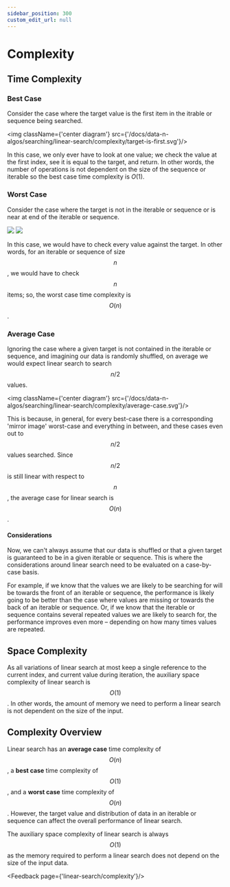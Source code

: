 ```yaml
---
sidebar_position: 300
custom_edit_url: null
---
```



# Complexity
## Time Complexity
### Best Case
Consider the case where the target value is the first item in the itrable or sequence being searched.

<img className={'center diagram'} src={'/docs/data-n-algos/searching/linear-search/complexity/target-is-first.svg'}/>

In this case, we only ever have to look at one value; we check the value at the first index, see it is equal to the target, and return.
In other words, the number of operations is not dependent on the size of the sequence or iterable so the best case time complexity is $O(1)$.



### Worst Case
Consider the case where the target is not in the iterable or sequence or is near at end of the iterable or sequence.

<div className={'multi'}>
    <img className={'diagram'} src={'/docs/data-n-algos/searching/linear-search/complexity/target-not-found.svg'}/>
    <img className={'diagram'} src={'/docs/data-n-algos/searching/linear-search/complexity/target-is-last.svg'}/>
</div>

In this case, we would have to check every value against the target.
In other words, for an iterable or sequence of size $$n$$, we would have to check $$n$$ items; so, the worst case time complexity is $$O(n)$$.



### Average Case
Ignoring the case where a given target is not contained in the iterable or sequence, and imagining our data is randomly shuffled, on average we would expect linear search to search $$n/2$$ values.

<img className={'center diagram'} src={'/docs/data-n-algos/searching/linear-search/complexity/average-case.svg'}/>

This is because, in general, for every best-case there is a corresponding 'mirror image' worst-case and everything in between, and these cases even out to $$n/2$$ values searched.
Since $$n/2$$ is still linear with respect to $$n$$, the average case for linear search is $$O(n)$$.



#### Considerations
Now, we can't always assume that our data is shuffled or that a given target is guaranteed to be in a given iterable or sequence.
This is where the considerations around linear search need to be evaluated on a case-by-case basis.

For example, if we know that the values we are likely to be searching for will be towards the front of an iterable or sequence, the performance is likely going to be better than the case where values are missing or towards the back of an iterable or sequence.
Or, if we know that the iterable or sequence contains several repeated values we are likely to search for, the performance improves even more – depending on how many times values are repeated.



## Space Complexity
As all variations of linear search at most keep a single reference to the current index, and current value during iteration, the auxiliary space complexity of linear search is $$O(1)$$.
In other words, the amount of memory we need to perform a linear search is not dependent on the size of the input.



## Complexity Overview
Linear search has an **average case** time complexity of $$O(n)$$, a **best case** time complexity of $$O(1)$$, and a **worst case** time complexity of $$O(n)$$.
However, the target value and distribution of data in an iterable or sequence can affect the overall performance of linear search.

The auxiliary space complexity of linear search is always $$O(1)$$ as the memory required to perform a linear search does not depend on the size of the input data.

<Feedback page={'linear-search/complexity'}/>
